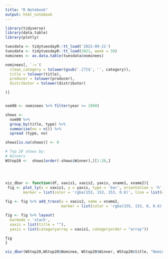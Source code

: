 ```yaml
---
title: "R Notebook"
output: html_notebook
---
```


```r
library(tidyverse)
library(data.table)
library(plotly)
```

```r

tuesdata <- tidytuesdayR::tt_load('2021-09-21')
tuesdata <- tidytuesdayR::tt_load(2021, week = 39)
nominees <- as.data.table(tuesdata$nominees)
```

```r
nominees[, `:=`(
  clean_category = tolower(gsub('.{7}$', '', category)),
  title = tolower(title),
  producer = tolower(producer),
  distributor = tolower(distributor)

)]


nom90 <- nominees %>% filter(year >= 1990)
```


```r

shows <- 
  nom90 %>% 
  group_by(title, type) %>% 
  summarise(no = n()) %>% 
  spread (type, no)

shows[is.na(shows)] <- 0

# Top 20 shows by:
# Winners
WStop20 <-  shows[order(-shows$Winner),][1:20,]




viz_dbar <- function(df, xaxis1, xaxis2, yaxis, xname1, xname2){
 fig <- plot_ly(x = xaxis1, y = yaxis, type = 'bar', orientation = 'h', name = xname1,
        marker = list(color = 'rgba(153, 153, 153, 0.6)', line = list(color = 'rgba(153, 153, 153, 1.0)', width = 3)))
 
fig <- fig %>% add_trace(x = xaxis2, name = xname2, 
                         marker = list(color = 'rgba(255, 153, 0, 0.6)', line = list(color = 'rgba(255, 153, 0, 1.0)',width = 3)))

fig <- fig %>% layout(
  barmode = 'stack',
  xaxis = list(title = ""),
  yaxis = list(categoryarray = xaxis1, categoryorder = "array"))

fig 
}

viz_dbar(WStop20,WStop20$Nominee, WStop20$Winner, WStop20$title, "Nominee", "Winner")

```

```r



```